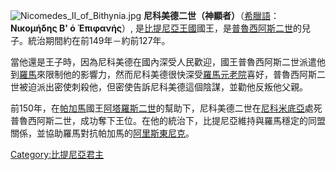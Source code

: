 [[File:Nicomedes_II_of_Bithynia.jpg|thumb]]
'''尼科美德二世（神顯者）'''（[[希臘語|希臘語]]：'''Νικομήδης Β' ὁ Ἐπιφανής'''）, 是[[比提尼亞|比提尼亞王國]]國王，是[[普魯西阿斯二世|普魯西阿斯二世]]的兒子。統治期間約在前149年－約前127年。

當他還是王子時，因為尼科美德在國內深受人民歡迎，國王普魯西阿斯二世派遣他到[[羅馬共和國|羅馬]]來限制他的影響力，然而尼科美德很快深受[[羅馬元老院|羅馬元老院]]喜好，普魯西阿斯二世被迫派出密使刺殺他，但密使告訴尼科美德這個陰謀，並勸他反叛他父親。

前150年，在[[帕加馬|帕加馬]]國王[[阿塔羅斯二世|阿塔羅斯二世]]的幫助下，尼科美德二世在[[尼科米底亞|尼科米底亞]]處死普魯西阿斯二世，成功奪下王位。在他的統治下，比提尼亞維持與羅馬穩定的同盟關係，並協助羅馬對抗帕加馬的[[阿里斯東尼克|阿里斯東尼克]]。

{{start box}}
{{s-before|[[普魯西阿斯二世|普魯西阿斯二世]]}}
{{s-title|[[比提尼亞統治者列表|比提尼亞國王]] <br>前149年－前127年}}
{{s-after|[[尼科美德三世|尼科美德三世]]}}
{{end box}}

{{希臘化時代統治者}}
[[Category:比提尼亞君主|Category:比提尼亞君主]]